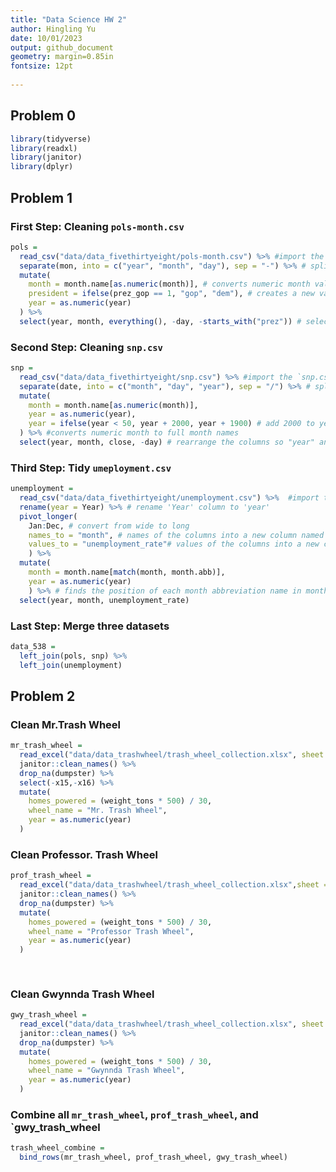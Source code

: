```yaml
---
title: "Data Science HW 2"
author: Hingling Yu
date: 10/01/2023
output: github_document
geometry: margin=0.85in
fontsize: 12pt
  
---
```


## Problem 0

```r
library(tidyverse)
library(readxl)
library(janitor)
library(dplyr)
```

## Problem 1

### First Step: Cleaning `pols-month.csv`

```r
pols = 
  read_csv("data/data_fivethirtyeight/pols-month.csv") %>% #import the `pols-month.csv` file
  separate(mon, into = c("year", "month", "day"), sep = "-") %>% # split the mon column into three columns: year, month, day using "="
  mutate(
    month = month.name[as.numeric(month)], # converts numeric month values to full month names
    president = ifelse(prez_gop == 1, "gop", "dem"), # creates a new variable president, assign 'gop' if prez_gop = 1, otherwise assign 'dem'
    year = as.numeric(year)
  ) %>% 
  select(year, month, everything(), -day, -starts_with("prez")) # select all variables except 'day' and everything starts with 'prez'
```



### Second Step: Cleaning `snp.csv`
```r
snp = 
  read_csv("data/data_fivethirtyeight/snp.csv") %>% #import the `snp.csv` file
  separate(date, into = c("month", "day", "year"), sep = "/") %>% # split the data column into three columns: month, day, year using "/"
  mutate(
    month = month.name[as.numeric(month)], 
    year = as.numeric(year),
    year = ifelse(year < 50, year + 2000, year + 1900) # add 2000 to years value less than 50, 1900 to years value greater or equal to 50
  ) %>% #converts numeric month to full month names
  select(year, month, close, -day) # rearrange the columns so "year" and "month" at first, then "close". Remove "day"


```


### Third Step: Tidy `umeployment.csv`
```r
unemployment = 
  read_csv("data/data_fivethirtyeight/unemployment.csv") %>%  #import the `unemployment.csv`
  rename(year = Year) %>% # rename 'Year' column to 'year'
  pivot_longer(
    Jan:Dec, # convert from wide to long
    names_to = "month", # names of the columns into a new column named 'month'
    values_to = "unemployment_rate"# values of the columns into a new column named 'unemployment_rate'
    ) %>% 
  mutate(
    month = month.name[match(month, month.abb)],
    year = as.numeric(year)
    ) %>% # finds the position of each month abbreviation name in month.abb vector then concert these month abbreviation names to full month names
  select(year, month, unemployment_rate) 

```


### Last Step: Merge three datasets


```r
data_538 =
  left_join(pols, snp) %>% 
  left_join(unemployment)
```



## Problem 2

### Clean Mr.Trash Wheel
```r

mr_trash_wheel =
  read_excel("data/data_trashwheel/trash_wheel_collection.xlsx", sheet = 1) %>% 
  janitor::clean_names() %>% 
  drop_na(dumpster) %>% 
  select(-x15,-x16) %>% 
  mutate(
    homes_powered = (weight_tons * 500) / 30,
    wheel_name = "Mr. Trash Wheel",
    year = as.numeric(year)
  )

```

### Clean Professor. Trash Wheel

```r
prof_trash_wheel =
  read_excel("data/data_trashwheel/trash_wheel_collection.xlsx",sheet = 2) %>% 
  janitor::clean_names() %>% 
  drop_na(dumpster) %>% 
  mutate(
    homes_powered = (weight_tons * 500) / 30,
    wheel_name = "Professor Trash Wheel",
    year = as.numeric(year)
  )
  
  
```

### Clean Gwynnda Trash Wheel


```r
gwy_trash_wheel = 
  read_excel("data/data_trashwheel/trash_wheel_collection.xlsx", sheet = 4) %>% 
  janitor::clean_names() %>% 
  drop_na(dumpster) %>% 
  mutate(
    homes_powered = (weight_tons * 500) / 30,
    wheel_name = "Gwynnda Trash Wheel",
    year = as.numeric(year)
  )

```


### Combine all `mr_trash_wheel`, `prof_trash_wheel`, and `gwy_trash_wheel

```r
trash_wheel_combine = 
  bind_rows(mr_trash_wheel, prof_trash_wheel, gwy_trash_wheel)

```

